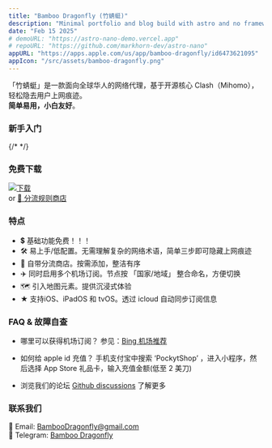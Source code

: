 ```yaml
---
title: "Bamboo Dragonfly (竹蜻蜓)"
description: "Minimal portfolio and blog build with astro and no frameworks."
date: "Feb 15 2025"
# demoURL: "https://astro-nano-demo.vercel.app"
# repoURL: "https://github.com/markhorn-dev/astro-nano"
appURL: "https://apps.apple.com/us/app/bamboo-dragonfly/id6473621095"
appIcon: "/src/assets/bamboo-dragonfly.png"
---
```


「竹蜻蜓」是一款面向全球华人的网络代理，基于开源核心 Clash（Mihomo），轻松隐去用户上网痕迹。  
**简单易用，小白友好**。

### 新手入门
{/* <YouTube class="border-4 rounded-xl border-amber-300" id="https://youtu.be/A8ZgBa1SPVY" title="竹蜻蜓(iOS)" />   */}
<YouTube class="border-4 rounded-xl border-amber-300" id="https://youtube.com/shorts/TT6-Hn_EN10" title="竹蜻蜓(iOS)" />  

### 免费下载
<div class="flex flex-row flex-nowrap items-center gap-3">
<div class="w-1/3 max-w-40">
  <a class="box-content" href="https://apps.apple.com/us/app/bamboo-dragonfly/id6473621095">
    <img src="/download-appstore.png" alt="下载"/>
  </a>
</div>
<span>or</span>
<span>
  <a href="/apps/bamboo-dragonfly/rule-providers">🛒 分流规则商店</a>
</span>
</div>

### 特点
- 💲 基础功能免费！！！
- 🛠️ 易上手/低配置。无需理解复杂的网络术语，简单三步即可隐藏上网痕迹
- 🔋 自带分流商店。按需添加，整洁有序
- ✈️ 同时启用多个机场订阅。节点按 「国家/地域」 整合命名，方便切换
- 🗺️ 引入地图元素。提供沉浸式体验
- ★ 支持iOS、iPadOS 和 tvOS。透过 icloud 自动同步订阅信息

### FAQ & 故障自查
- 哪里可以获得机场订阅？
参见：[Bing 机场推荐](https://www.bing.com/search?q=%E6%9C%BA%E5%9C%BA%E6%8E%A8%E8%8D%90&form=QBLHCN&sp=-1&lq=0&pq=ji%27ih%27tv%27jm&sc=0-11&qs=n&sk=&cvid=DD81D57B8B93466987210D454561C9D1&ghsh=0&ghacc=0&ghpl=)

- 如何给 apple id 充值？ 手机支付宝中搜索 ‘PockytShop’ ，进入小程序，然后选择 App Store 礼品卡，输入充值金额(低至 2 美刀)

- 浏览我们的论坛 [Github discussions](https://github.com/xiguagua/link.flhcc/discussions) 了解更多


### 联系我们
📧 Email: [BambooDragonfly@gmail.com](mailto:rootxigua+BambooDragonfly@gmail.com)  
🤖 Telegram: [Bamboo Dragonfly](https://t.me/+0HOqseq-ENQ0NWJh)

